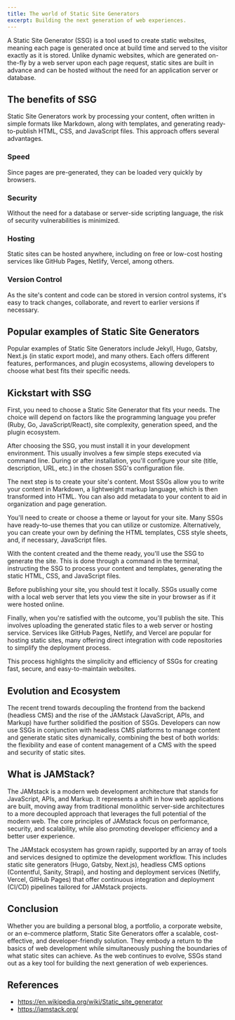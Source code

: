 ```yaml
---
title: The world of Static Site Generators
excerpt: Building the next generation of web experiences.
---
```


A Static Site Generator (SSG) is a tool used to create static websites, meaning each page is generated once at build time and served to the visitor exactly as it is stored. Unlike dynamic websites, which are generated on-the-fly by a web server upon each page request, static sites are built in advance and can be hosted without the need for an application server or database.

## The benefits of SSG

Static Site Generators work by processing your content, often written in simple formats like Markdown, along with templates, and generating ready-to-publish HTML, CSS, and JavaScript files. This approach offers several advantages.

### Speed

Since pages are pre-generated, they can be loaded very quickly by browsers.

### Security

Without the need for a database or server-side scripting language, the risk of security vulnerabilities is minimized.

### Hosting

Static sites can be hosted anywhere, including on free or low-cost hosting services like GitHub Pages, Netlify, Vercel, among others.

### Version Control

As the site's content and code can be stored in version control systems, it's easy to track changes, collaborate, and revert to earlier versions if necessary.

## Popular examples of Static Site Generators

Popular examples of Static Site Generators include Jekyll, Hugo, Gatsby, Next.js (in static export mode), and many others. Each offers different features, performances, and plugin ecosystems, allowing developers to choose what best fits their specific needs.

## Kickstart with SSG

First, you need to choose a Static Site Generator that fits your needs. The choice will depend on factors like the programming language you prefer (Ruby, Go, JavaScript/React), site complexity, generation speed, and the plugin ecosystem.

After choosing the SSG, you must install it in your development environment. This usually involves a few simple steps executed via command line. During or after installation, you'll configure your site (title, description, URL, etc.) in the chosen SSG's configuration file.

The next step is to create your site's content. Most SSGs allow you to write your content in Markdown, a lightweight markup language, which is then transformed into HTML. You can also add metadata to your content to aid in organization and page generation.

You'll need to create or choose a theme or layout for your site. Many SSGs have ready-to-use themes that you can utilize or customize. Alternatively, you can create your own by defining the HTML templates, CSS style sheets, and, if necessary, JavaScript files.

With the content created and the theme ready, you'll use the SSG to generate the site. This is done through a command in the terminal, instructing the SSG to process your content and templates, generating the static HTML, CSS, and JavaScript files.

Before publishing your site, you should test it locally. SSGs usually come with a local web server that lets you view the site in your browser as if it were hosted online.

Finally, when you're satisfied with the outcome, you'll publish the site. This involves uploading the generated static files to a web server or hosting service. Services like GitHub Pages, Netlify, and Vercel are popular for hosting static sites, many offering direct integration with code repositories to simplify the deployment process.

This process highlights the simplicity and efficiency of SSGs for creating fast, secure, and easy-to-maintain websites.

## Evolution and Ecosystem

The recent trend towards decoupling the frontend from the backend (headless CMS) and the rise of the JAMstack (JavaScript, APIs, and Markup) have further solidified the position of SSGs. Developers can now use SSGs in conjunction with headless CMS platforms to manage content and generate static sites dynamically, combining the best of both worlds: the flexibility and ease of content management of a CMS with the speed and security of static sites.

## What is JAMStack?

The JAMstack is a modern web development architecture that stands for JavaScript, APIs, and Markup. It represents a shift in how web applications are built, moving away from traditional monolithic server-side architectures to a more decoupled approach that leverages the full potential of the modern web. The core principles of JAMstack focus on performance, security, and scalability, while also promoting developer efficiency and a better user experience.

The JAMstack ecosystem has grown rapidly, supported by an array of tools and services designed to optimize the development workflow. This includes static site generators (Hugo, Gatsby, Next.js), headless CMS options (Contentful, Sanity, Strapi), and hosting and deployment services (Netlify, Vercel, GitHub Pages) that offer continuous integration and deployment (CI/CD) pipelines tailored for JAMstack projects.

## Conclusion

Whether you are building a personal blog, a portfolio, a corporate website, or an e-commerce platform, Static Site Generators offer a scalable, cost-effective, and developer-friendly solution. They embody a return to the basics of web development while simultaneously pushing the boundaries of what static sites can achieve. As the web continues to evolve, SSGs stand out as a key tool for building the next generation of web experiences.

## References

- https://en.wikipedia.org/wiki/Static_site_generator
- https://jamstack.org/
